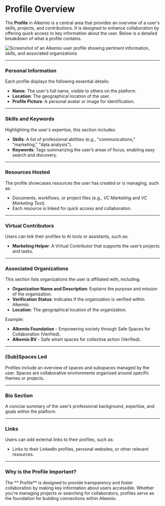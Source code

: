 # Profile Overview

The **Profile** in Alkemio is a central area that provides an overview of a user's skills, projects, and contributions. It is designed to enhance collaboration by offering quick access to key information about the user. Below is a detailed breakdown of what a profile contains.

![Screenshot of an Alkemio user profile showing pertinent information, skills, and associated organizations](/profile.png)

---

### Personal Information

Each profile displays the following essential details:

- **Name**: The user's full name, visible to others on the platform.
- **Location**: The geographical location of the user.
- **Profile Picture**: A personal avatar or image for identification.

---

### Skills and Keywords

Highlighting the user's expertise, this section includes:

- **Skills**: A list of professional abilities (e.g., "communications," "marketing," "data analysis").
- **Keywords**: Tags summarizing the user’s areas of focus, enabling easy search and discovery.

---

### Resources Hosted

The profile showcases resources the user has created or is managing, such as:

- Documents, workflows, or project files (e.g., _VC Marketing_ and _VC Marketing Test_).
- Each resource is linked for quick access and collaboration.

---

### Virtual Contributors

Users can link their profiles to AI tools or assistants, such as:

- **Marketing Helper**: A Virtual Contributor that supports the user’s projects and tasks.

---

### Associated Organizations

This section lists organizations the user is affiliated with, including:

- **Organization Name and Description**: Explains the purpose and mission of the organization.
- **Verification Status**: Indicates if the organization is verified within Alkemio.
- **Location**: The geographical location of the organization.

Example:

- **Alkemio Foundation** - Empowering society through Safe Spaces for Collaboration (Verified).
- **Alkemio BV** - Safe smart spaces for collective action (Verified).

---

### (Sub)Spaces Led

Profiles include an overview of spaces and subspaces managed by the user. Spaces are collaborative environments organized around specific themes or projects.

---

### Bio Section

A concise summary of the user’s professional background, expertise, and goals within the platform.

---

### Links

Users can add external links to their profiles, such as:

- Links to their LinkedIn profiles, personal websites, or other relevant resources.

---

### Why is the Profile Important?

The ** Profile** is designed to provide transparency and foster collaboration by making key information about users accessible. Whether you're managing projects or searching for collaborators, profiles serve as the foundation for building connections within Alkemio.
